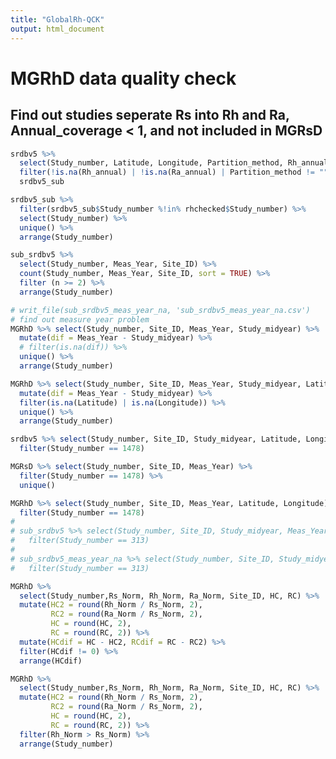 ```yaml
---
title: "GlobalRh-QCK"
output: html_document
---
```


# MGRhD data quality check
## Find out studies seperate Rs into Rh and Ra, Annual_coverage < 1, and not included in MGRsD
```r
srdbv5 %>% 
  select(Study_number, Latitude, Longitude, Partition_method, Rh_annual, Ra_annual) %>% 
  filter(!is.na(Rh_annual) | !is.na(Ra_annual) | Partition_method != "") ->
  srdbv5_sub

srdbv5_sub %>% 
  filter(srdbv5_sub$Study_number %!in% rhchecked$Study_number) %>% 
  select(Study_number) %>% 
  unique() %>% 
  arrange(Study_number)
```


```r
sub_srdbv5 %>% 
  select(Study_number, Meas_Year, Site_ID) %>% 
  count(Study_number, Meas_Year, Site_ID, sort = TRUE) %>% 
  filter (n >= 2) %>% 
  arrange(Study_number)
```


```r
# writ_file(sub_srdbv5_meas_year_na, 'sub_srdbv5_meas_year_na.csv')
# find out measure year problem
MGRhD %>% select(Study_number, Site_ID, Meas_Year, Study_midyear) %>% 
  mutate(dif = Meas_Year - Study_midyear) %>% 
  # filter(is.na(dif)) %>% 
  unique() %>% 
  arrange(Study_number)

MGRhD %>% select(Study_number, Site_ID, Meas_Year, Study_midyear, Latitude, Longitude) %>% 
  mutate(dif = Meas_Year - Study_midyear) %>% 
  filter(is.na(Latitude) | is.na(Longitude)) %>%
  unique() %>% 
  arrange(Study_number)

```


```r
srdbv5 %>% select(Study_number, Site_ID, Study_midyear, Latitude, Longitude) %>% 
  filter(Study_number == 1478)

MGRsD %>% select(Study_number, Site_ID, Meas_Year) %>% 
  filter(Study_number == 1478) %>% 
  unique()

MGRhD %>% select(Study_number, Site_ID, Meas_Year, Latitude, Longitude) %>%
  filter(Study_number == 1478)
# 
# sub_srdbv5 %>% select(Study_number, Site_ID, Study_midyear, Meas_Year, Latitude, Longitude) %>% 
#   filter(Study_number == 313)
# 
# sub_srdbv5_meas_year_na %>% select(Study_number, Site_ID, Study_midyear, Meas_Year, Latitude, Longitude) %>% 
#   filter(Study_number == 313)
```

```r
MGRhD %>% 
  select(Study_number,Rs_Norm, Rh_Norm, Ra_Norm, Site_ID, HC, RC) %>% 
  mutate(HC2 = round(Rh_Norm / Rs_Norm, 2),
         RC2 = round(Ra_Norm / Rs_Norm, 2),
         HC = round(HC, 2),
         RC = round(RC, 2)) %>% 
  mutate(HCdif = HC - HC2, RCdif = RC - RC2) %>% 
  filter(HCdif != 0) %>% 
  arrange(HCdif)
```


```r
MGRhD %>% 
  select(Study_number,Rs_Norm, Rh_Norm, Ra_Norm, Site_ID, HC, RC) %>% 
  mutate(HC2 = round(Rh_Norm / Rs_Norm, 2),
         RC2 = round(Ra_Norm / Rs_Norm, 2),
         HC = round(HC, 2),
         RC = round(RC, 2)) %>% 
  filter(Rh_Norm > Rs_Norm) %>% 
  arrange(Study_number)
  
```


